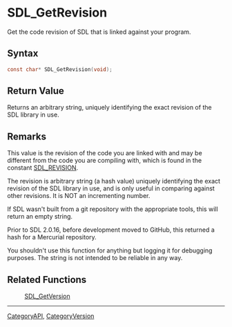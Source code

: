 = SDL_GetRevision =

Get the code revision of SDL that is linked against your program.

== Syntax ==

<syntaxhighlight lang='c'>
const char* SDL_GetRevision(void);
</syntaxhighlight>

== Return Value ==

Returns an arbitrary string, uniquely identifying the exact revision of the
SDL library in use.



== Remarks ==

This value is the revision of the code you are linked with and may be
different from the code you are compiling with, which is found in the
constant [[SDL_REVISION]].

The revision is arbitrary string (a hash value) uniquely identifying the
exact revision of the SDL library in use, and is only useful in comparing
against other revisions. It is NOT an incrementing number.

If SDL wasn't built from a git repository with the appropriate tools, this
will return an empty string.

Prior to SDL 2.0.16, before development moved to GitHub, this returned a
hash for a Mercurial repository.

You shouldn't use this function for anything but logging it for debugging
purposes. The string is not intended to be reliable in any way.

== Related Functions ==

:[[SDL_GetVersion]]

----
[[CategoryAPI]], [[CategoryVersion]]


